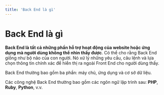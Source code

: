 ```yaml
---
title: 'Back End là gì'
---
```


# Back End là gì

**Back End là tất cả những phần hỗ trợ hoạt động của website hoặc ứng dụng mà người dùng không thể nhìn thấy được**. Có thể cho rằng Back End giống như bộ não của con người. Nó xử lý những yêu cầu, câu lệnh và lựa chọn thông tin chính xác để hiển thị ra ngoài Front End cho người dùng thấy.

Back End thường bao gồm ba phần: máy chủ, ứng dụng và cơ sở dữ liệu.

Các công nghệ Back End thường bao gồm các ngôn ngữ lập trình sau: **PHP**, **Ruby**, **Python**, v.v.
